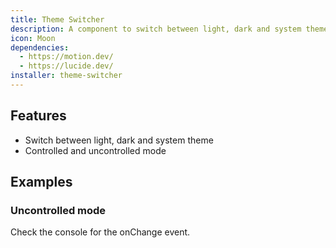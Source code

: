 ```yaml
---
title: Theme Switcher
description: A component to switch between light, dark and system theme.
icon: Moon
dependencies:
  - https://motion.dev/
  - https://lucide.dev/
installer: theme-switcher
---
```


## Features

- Switch between light, dark and system theme
- Controlled and uncontrolled mode

## Examples

### Uncontrolled mode

Check the console for the onChange event.

<Preview path="theme-switcher-uncontrolled" />
